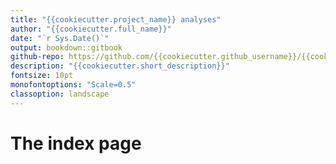 ```yaml
---
title: "{{cookiecutter.project_name}} analyses"
author: "{{cookiecutter.full_name}}"
date: "`r Sys.Date()`"
output: bookdown::gitbook
github-repo: https://github.com/{{cookiecutter.github_username}}/{{cookiecutter.project_folder_name}}
description: "{{cookiecutter.short_description}}"
fontsize: 10pt
monofontoptions: "Scale=0.5"
classoption: landscape
---
```


# The index page
